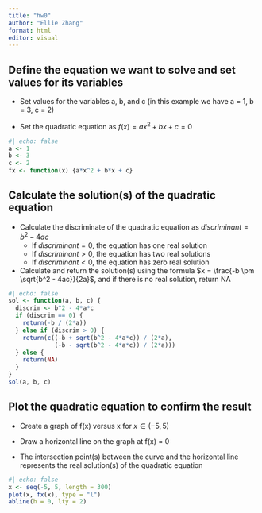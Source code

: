 ```yaml
---
title: "hw0"
author: "Ellie Zhang"
format: html
editor: visual
---
```


## Define the equation we want to solve and set values for its variables

-   Set values for the variables a, b, and c (in this example we have a = 1, b = 3, c = 2)

-   Set the quadratic equation as $f(x) = ax^2 + bx + c = 0$

```r
#| echo: false
a <- 1
b <- 3
c <- 2
fx <- function(x) {a*x^2 + b*x + c}
```

## Calculate the solution(s) of the quadratic equation

-   Calculate the discriminate of the quadratic equation as $discriminant = b^2 - 4ac$
    -   If $discriminant = 0$, the equation has one real solution
    -   If $discriminant > 0$, the equation has two real solutions
    -   If $discriminant < 0$, the equation has zero real solution
-   Calculate and return the solution(s) using the formula $x = \frac{-b \pm \sqrt{b^2 - 4ac}}{2a}$, and if there is no real solution, return NA

```r
#| echo: false
sol <- function(a, b, c) {
  discrim <- b^2 - 4*a*c
  if (discrim == 0) {
    return(-b / (2*a))
  } else if (discrim > 0) {
    return(c((-b + sqrt(b^2 - 4*a*c)) / (2*a), 
             (-b - sqrt(b^2 - 4*a*c)) / (2*a)))
  } else {
    return(NA)
  }
}
sol(a, b, c)
```

## Plot the quadratic equation to confirm the result

-   Create a graph of f(x) versus x for $x\in(-5, 5)$

-   Draw a horizontal line on the graph at f(x) = 0

-   The intersection point(s) between the curve and the horizontal line represents the real solution(s) of the quadratic equation

```r
#| echo: false
x <- seq(-5, 5, length = 300)
plot(x, fx(x), type = "l")
abline(h = 0, lty = 2)
```

